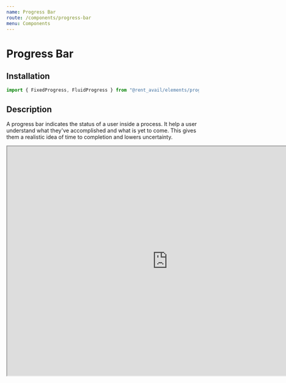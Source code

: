 ```yaml
---
name: Progress Bar
route: /components/progress-bar
menu: Components
---
```



# Progress Bar

<Status status="production" />

## Installation

```js
import { FixedProgress, FluidProgress } from "@rent_avail/elements/progress-bar"
```

## Description

A progress bar indicates the status of a user inside a process. It help a user understand what they've accomplished and what is yet to come. This gives them a realistic idea of time to completion and lowers uncertainty.

<iframe
  style={{ border: "none" }}
  width="840"
  height="600"
  src="https://www.figma.com/embed?embed_host=share&url=https%3A%2F%2Fwww.figma.com%2Ffile%2FRqpXARK3vSrZbzWw6GrEnKqg%2FComponents%3Fnode-id%3D132%253A148"
  allowFullScreen
/>

## Fixed Progress Anatomy

1. Step - `.step`
2. Step Label - `.label`

A fixed progress bar has a certain amount of steps and those steps are done in a set order. A fixed bar is used for smaller amounts of steps where the process won't be completed in one sitting.

### Props

<Prop name="steps" type="object" required>
  An object with where the key is the step label and the value is whether the step is
  complete.
</Prop>

## Fluid Progress Anatomy

3. Progress Bar -`.progress`
4. Current label - `.label`
5. Track - `.track`
6. Current / Total - `.steps`

A fluid progress bar can have an almost unlimited amount of steps. It is usually used when the process contains a lot of smaller pieces and can be accomplished in one sitting.

### Props

<Prop name="label" type="string">
  The label currently displayed on the progressBar, should be updated on each render.
</Prop>
<Prop name="current" type="number" required>
  The index of the current step.
</Prop>
<Prop name="total" type="number" required>
  The length of the total steps.
</Prop>

## Usage

#### Fixed

<Playground column>
  <FixedProgress
    steps={{
      "Report Submitted": true,
      "Rent Verified": false,
      "Tradeline Created": false
    }}
  />
</Playground>

#### Fluid

<Playground column>
  <FluidProgress label="Contact info" current={2} total={6} />
</Playground>

## Extension

The fixed progress bar renders an array of steps with the class `.step` if these steps are `true` they get a class of `.complete`. If you're wanting to change the color of a completed or "next step" you'll want to key off this class name inside of the FixedProgress.

```js
const CustomFixed = styled(FixedProgress)`
  .step.complete {
    background: red;
  }
`

const CustomeFluid = styled(FluidProgress)`
  .track,
  .steps,
  .progress,
  .label {
    background: black; // will make the whole thing black;
  }
`
```

